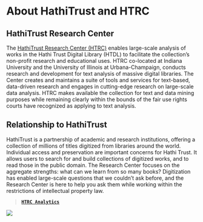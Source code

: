 # About HathiTrust and HTRC {#sec-1}

## HathiTrust Research Center

The [HathiTrust Research Center (HTRC)](https://analytics.hathitrust.org/) enables large-scale analysis of works in the Hathi Trust Digital Library (HTDL) to facilitate the collection's non-profit research and educational uses. HTRC co-located at Indiana University and the University of Illinois at Urbana-Champaign, conducts research and development for text analysis of massive digital libraries. The Center creates and maintains a suite of tools and services for text-based, data-driven research and engages in cutting-edge research on large-scale data analysis. HTRC makes available the collection for text and data mining purposes while remaining clearly within the bounds of the fair use rights courts have recognized as applying to text analysis.

## Relationship to HathiTrust

HathiTrust is a partnership of academic and research institutions, offering a collection of millions of titles digitized from libraries around the world. Individual access and preservation are important concerns for Hathi Trust. It allows users to search for and build collections of digitized works, and to read those in the public domain. The Research Center focuses on the aggregate strengths: what can we learn from so many books? Digitization has enabled large-scale questions that we couldn’t ask before, and the Research Center is here to help you ask them while working within the restrictions of intellectual property law.

> [**`HTRC Analytics`**](https://analytics.hathitrust.org/)

![](images/footer.png){fig-align="center"}
